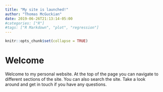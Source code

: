 ```yaml
---
title: "My site is launched!"
author: "Thomas McGuckian"
date: 2019-06-26T21:13:14-05:00
#categories: ["R"]
#tags: ["R Markdown", "plot", "regression"]
---
```


```r
knitr::opts_chunk$set(collapse = TRUE)
```

# Welcome

Welcome to my personal website. At the top of the page you can navigate to different sections of the site. You can also search the site. Take a look around and get in touch if you have any questions. 